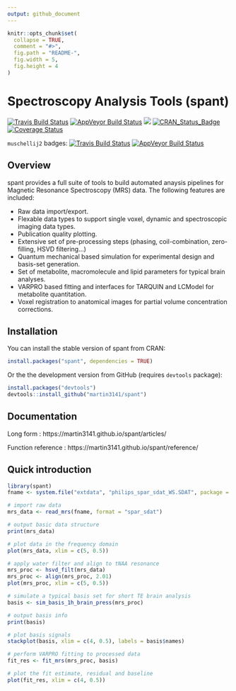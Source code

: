 ```yaml
---
output: github_document
---
```


<!-- README.md is generated from README.Rmd. Please edit that file -->

```r
knitr::opts_chunk$set(
  collapse = TRUE,
  comment = "#>",
  fig.path = "README-",
  fig.width = 5,
  fig.height = 4
)
```
Spectroscopy Analysis Tools (spant)
=====

[![Travis Build Status](https://travis-ci.org/martin3141/spant.svg?branch=master)](https://travis-ci.org/martin3141/spant) 
[![AppVeyor Build Status](https://ci.appveyor.com/api/projects/status/github/martin3141/spant?branch=master&svg=true)](https://ci.appveyor.com/project/martin3141/spant)
[![](http://cranlogs.r-pkg.org/badges/spant)](http://cran.rstudio.com/web/packages/spant/index.html)
[![CRAN\_Status\_Badge](http://www.r-pkg.org/badges/version/spant)](https://cran.r-project.org/package=spant)
[![Coverage Status](https://coveralls.io/repos/github/martin3141/spant/badge.svg?branch=master)](https://coveralls.io/github/martin3141/spant?branch=master)

`muschellij2` badges:
[![Travis Build Status](https://travis-ci.org/muschellij2/spant.svg?branch=master)](https://travis-ci.org/muschellij2/spant)
[![AppVeyor Build Status](https://ci.appveyor.com/api/projects/status/github/muschellij2/spant?branch=master&svg=true)](https://ci.appveyor.com/project/muschellij2/spant)

## Overview
spant provides a full suite of tools to build automated anaysis pipelines for
Magnetic Resonance Spectroscopy (MRS) data. The following features are included:

* Raw data import/export.
* Flexable data types to support single voxel, dynamic and spectroscopic imaging data types.
* Publication quality plotting.
* Extensive set of pre-processing steps (phasing, coil-combination, zero-filling, HSVD filtering...)
* Quantum mechanical based simulation for experimental design and basis-set generation.
* Set of metabolite, macromolecule and lipid parameters for typical brain analyses.
* VARPRO based fitting and interfaces for TARQUIN and LCModel for metabolite quantitation.
* Voxel registration to anatomical images for partial volume concentration corrections.

## Installation
You can install the stable version of spant from CRAN:
```r
install.packages("spant", dependencies = TRUE)
```

Or the the development version from GitHub (requires `devtools` package):
```r
install.packages("devtools")
devtools::install_github("martin3141/spant")
```

## Documentation
Long form : https://martin3141.github.io/spant/articles/

Function reference : https://martin3141.github.io/spant/reference/

## Quick introduction
```r
library(spant)
fname <- system.file("extdata", "philips_spar_sdat_WS.SDAT", package = "spant")

# import raw data
mrs_data <- read_mrs(fname, format = "spar_sdat")

# output basic data structure
print(mrs_data)

# plot data in the frequency domain
plot(mrs_data, xlim = c(5, 0.5))
```

```r
# apply water filter and align to tNAA resonance
mrs_proc <- hsvd_filt(mrs_data)
mrs_proc <- align(mrs_proc, 2.01)
plot(mrs_proc, xlim = c(5, 0.5))
```

```r
# simulate a typical basis set for short TE brain analysis
basis <- sim_basis_1h_brain_press(mrs_proc)

# output basis info
print(basis)

# plot basis signals
stackplot(basis, xlim = c(4, 0.5), labels = basis$names)
```

```r
# perform VARPRO fitting to processed data
fit_res <- fit_mrs(mrs_proc, basis)

# plot the fit estimate, residual and baseline
plot(fit_res, xlim = c(4, 0.5))
```